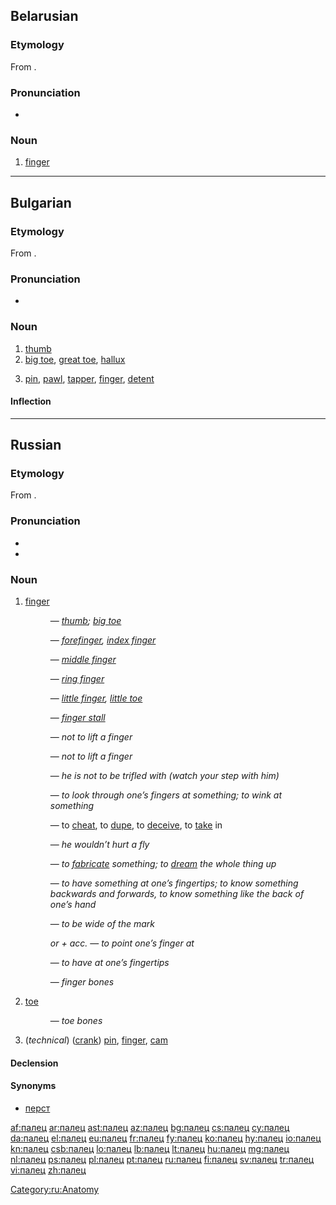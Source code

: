 ==Belarusian==

===Etymology===
From {{etyl|sla-pro|be}} {{term/t|sla-pro|*palьcь}}.

===Pronunciation===
* {{audio|Be-палец.ogg|Audio}}

===Noun===
{{be-noun|g=m|tr=pálec}}

# [[finger]]

----

==Bulgarian==

===Etymology===
From {{etyl|sla-pro|bg}} {{term/t|sla-pro|*palьcь}}.

===Pronunciation===
* {{IPA|/ˈpalɛts/|lang=bg}}

===Noun===
{{bg-noun|g=m|tr=pálec}}

# [[thumb]]
# [[big toe]], [[great toe]], [[hallux]]
# {{context|technology|lang=bg}} [[pin]], [[pawl]], [[tapper]], [[finger]], [[detent]]

====Inflection====
{{bg-noun-m-k/ets|пал}}

----

==Russian==

===Etymology===
From {{etyl|sla-pro|ru}} {{term/t|sla-pro|*palьcь}}.

===Pronunciation===
* {{IPA|/ˈpalʲɪt͡s/|lang=ru}}
* {{audio|Ru-палец.ogg|Audio}}

===Noun===
{{ru-noun|tr=pálec|g=m}}

# [[finger]]
#: {{l|ru|большо́й па́лец}} — ''[[thumb]]; [[big toe]]''
#: {{l|ru|указа́тельный па́лец}} — ''[[forefinger]], [[index finger]]''
#: {{l|ru|сре́дний па́лец}} — ''[[middle finger]]''
#: {{l|ru|безымя́нный па́лец}} — ''[[ring finger]]''
#: {{l|ru|мизи́нец}} — ''[[little finger]], [[little toe]]''
#: {{lang|ru|[[предохранительный|предохрани́тельный]] ([[резиновый|рези́новый]]) па́лец}} — ''[[finger stall]]''
#: {{lang|ru|па́лец [[о]] па́лец [[не]] [[ударить|уда́рить]]}} — ''not to lift a finger''
#: {{lang|ru|па́льцем [[не]] [[шевелить|шевельну́ть]]}} — ''not to lift a finger''
#: {{lang|ru|[[он|ему́]] па́льца [[в]] [[рот]] [[не]] [[класть|клади́]]}} — ''he is not to be trifled with (watch your step with him)''
#: {{lang|ru|[[смотреть|смотре́ть]] [[сквозь]] па́льцы [[на]] [[что-либо]]}} — ''to look through one’s fingers at something; to wink at something''
#: {{lang|ru|[[обвести|обвести́]] [[вокруг|вокру́г]] па́льца}} — to [[cheat]], to [[dupe]], to [[deceive]], to [[take]] in
#: {{lang|ru|[[он]] па́льцем [[никто|никого́]] [[не]] [[трогать|тро́нет]]}} — ''he wouldn’t hurt a fly''
#: {{lang|ru|[[высосать|вы́сосать]] [[из]] па́льца [[что-либо]]}} — ''to [[fabricate]] something; to [[dream]] the whole thing up''
#: {{lang|ru|[[знать]] [[что-либо]] [[как]] [[свой|свои́]] [[пять]] па́льцев}} — ''to have something at one’s fingertips; to know something backwards and forwards, to know something like the back of one’s hand''
#: {{lang|ru|[[попасть|попа́сть]] па́льцем [[в]] [[небо|не́бо]]}} — ''to be wide of the mark''
#: {{l|ru|пока́зывать}} ''or'' {{lang|ru|[[указывать|ука́зывать]] па́льцем [[на]]}} ''+ acc.'' — ''to point one’s finger at''
#: {{lang|ru|[[знать]] [[как]] [[свой|свои́]] [[пять]] па́льцев}} — ''to have at one’s fingertips''
#: {{lang|ru|[[кость|ко́сти]] па́льцев}} — ''finger bones''
# [[toe]]
#: {{lang|ru|[[кость|ко́сти]] па́льцев [[нога|ног]]}} — ''toe bones''
# (''technical'') ([[crank]]) [[pin]], [[finger]], [[cam]]

====Declension====
{{ru-noun-inan-ц-1|пальц|па́льц|па́лец}}

====Synonyms====
* [[перст]]

[[Category:ru:Anatomy]]

[[af:палец]]
[[ar:палец]]
[[ast:палец]]
[[az:палец]]
[[bg:палец]]
[[cs:палец]]
[[cy:палец]]
[[da:палец]]
[[el:палец]]
[[eu:палец]]
[[fr:палец]]
[[fy:палец]]
[[ko:палец]]
[[hy:палец]]
[[io:палец]]
[[kn:палец]]
[[csb:палец]]
[[lo:палец]]
[[lb:палец]]
[[lt:палец]]
[[hu:палец]]
[[mg:палец]]
[[nl:палец]]
[[ps:палец]]
[[pl:палец]]
[[pt:палец]]
[[ru:палец]]
[[fi:палец]]
[[sv:палец]]
[[tr:палец]]
[[vi:палец]]
[[zh:палец]]